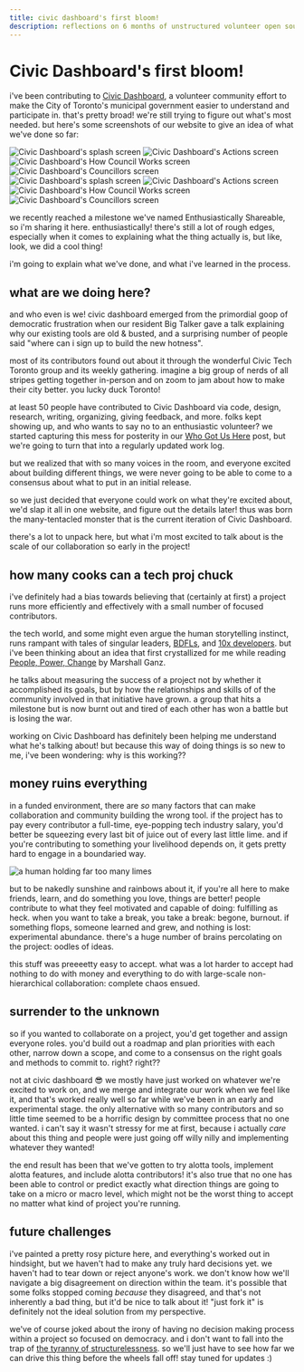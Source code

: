 ```yaml
---
title: civic dashboard's first bloom!
description: reflections on 6 months of unstructured volunteer open source civic tech co-creation
---
```



# Civic Dashboard's first bloom!

i've been contributing to [Civic Dashboard](https://civicdashboard.ca), a volunteer community effort to make the City of Toronto's municipal government easier to understand and participate in. that's pretty broad! we're still trying to figure out what's most needed. but here's some screenshots of our website to give an idea of what we've done so far:

<div className="hidden dark:flex gap-x-4 w-full flex-wrap [&>*]:w-[calc(50%-0.5rem)] sm:[&>*]:flex-1">
  <img src={splashDark} alt="Civic Dashboard's splash screen" />
  <img src={actionsDark} alt="Civic Dashboard's Actions screen" />
  <img src={councilDark} alt="Civic Dashboard's How Council Works screen" />
  <img src={councillorsDark} alt="Civic Dashboard's Councillors screen" />
</div>
<div className="flex dark:hidden gap-x-4 w-full flex-wrap [&>*]:w-[calc(50%-0.5rem)] sm:[&>*]:flex-1">
  <img src={splashLight} alt="Civic Dashboard's splash screen" />
  <img src={actionsLight} alt="Civic Dashboard's Actions screen" />
  <img src={councilLight} alt="Civic Dashboard's How Council Works screen" />
  <img src={councillorsLight} alt="Civic Dashboard's Councillors screen" />
</div>
  

we recently reached a milestone we've named Enthusiastically Shareable, so i'm sharing it here. enthusiastically! there's still a lot of rough edges, especially when it comes to explaining what the thing actually is, but like, look, we did a cool thing! 

i'm going to explain what we've done, and what i've learned in the process.
## what are we doing here?

and who even is we! civic dashboard emerged from the primordial goop of democratic frustration when our resident Big Talker gave a talk explaining why our existing tools are old & busted, and a surprising number of people said "where can i sign up to build the new hotness". 

most of its contributors found out about it through the wonderful Civic Tech Toronto group and its weekly gathering. imagine a big group of nerds of all stripes getting together in-person and on zoom to jam about how to make their city better. you lucky duck Toronto!

at least 50 people have contributed to Civic Dashboard via code, design, research, writing, organizing, giving feedback, and more. folks kept showing up, and who wants to say no to an enthusiastic volunteer? we started capturing this mess for posterity in our [Who Got Us Here](https://steadyhq.com/en/civic-dashboard/posts/a6a618ee-cb1d-496c-965c-64cb91a211fd) post, but we're going to turn that into a regularly updated work log.

but we realized that with so many voices in the room, and everyone excited about building different things, we were never going to be able to come to a consensus about what to put in an initial release.

so we just decided that everyone could work on what they're excited about, we'd slap it all in one website, and figure out the details later! thus was born the many-tentacled monster that is the current iteration of Civic Dashboard.

there's a lot to unpack here, but what i'm most excited to talk about is the scale of our collaboration so early in the project!
## how many cooks can a tech proj chuck

i've definitely had a bias towards believing that (certainly at first) a project runs more efficiently and effectively with a small number of focused contributors.

the tech world, and some might even argue the human storytelling instinct, runs rampant with tales of singular leaders, [BDFLs](https://en.wikipedia.org/wiki/Benevolent_dictator_for_life), and [10x developers](https://en.wiktionary.org/wiki/10x_developer). but i've been thinking about an idea that first crystallized for me while reading [People, Power, Change](https://en.wikipedia.org/wiki/Marshall_Ganz#Books) by Marshall Ganz. 

he talks about measuring the success of a project not by whether it accomplished its goals, but by how the relationships and skills of of the community involved in that initiative have grown. a group that hits a milestone but is now burnt out and tired of each other has won a battle but is losing the war.

working on Civic Dashboard has definitely been helping me understand what he's talking about! but because this way of doing things is so new to me, i've been wondering: why is this working??
## money ruins everything

in a funded environment, there are *so* many factors that can make collaboration and community building the wrong tool. if the project has to pay every contributor a full-time, eye-popping tech industry salary, you'd better be squeezing every last bit of juice out of every last little lime. and if you're contributing to something your livelihood depends on, it gets pretty hard to engage in a boundaried way.

<img src={limes} alt="a human holding far too many limes" className="max-w-50" />

but to be nakedly sunshine and rainbows about it, if you're all here to make friends, learn, and do something you love, things are better! people contribute to what they feel motivated and capable of doing: fulfilling as heck. when you want to take a break, you take a break: begone, burnout. if something flops, someone learned and grew, and nothing is lost: experimental abundance. there's a huge number of brains percolating on the project: oodles of ideas.

this stuff was preeeetty easy to accept. what was a lot harder to accept had nothing to do with money and everything to do with large-scale non-hierarchical collaboration: complete chaos ensued.
## surrender to the unknown

so if you wanted to collaborate on a project, you'd get together and assign everyone roles. you'd build out a roadmap and plan priorities with each other, narrow down a scope, and come to a consensus on the right goals and methods to commit to. right? right??

not at civic dashboard 😎 we mostly have just worked on whatever we're excited to work on, and we merge and integrate our work when we feel like it, and that's worked really well so far while we've been in an early and experimental stage. the only alternative with so many contributors and so little time seemed to be a horrific design by committee process that no one wanted. i can't say it wasn't stressy for me at first, because i actually *care* about this thing and people were just going off willy nilly and implementing whatever they wanted!

the end result has been that we've gotten to try alotta tools, implement alotta features, and include alotta contributors! it's also true that no one has been able to control or predict exactly what direction things are going to take on a micro or macro level, which might not be the worst thing to accept no matter what kind of project you're running.
## future challenges

i've painted a pretty rosy picture here, and everything's worked out in hindsight, but we haven't had to make any truly hard decisions yet. we haven't had to tear down or reject anyone's work. we don't know how we'll navigate a big disagreement on direction within the team. it's possible that some folks stopped coming *because* they disagreed, and that's not inherently a bad thing, but it'd be nice to talk about it! "just fork it" is definitely not the ideal solution from my perspective.

we've of course joked about the irony of having no decision making process within a project so focused on democracy. and i don't want to fall into the trap of [the tyranny of structurelessness](https://www.jofreeman.com/joreen/tyranny.htm). so we'll just have to see how far we can drive this thing before the wheels fall off! stay tuned for updates :)
